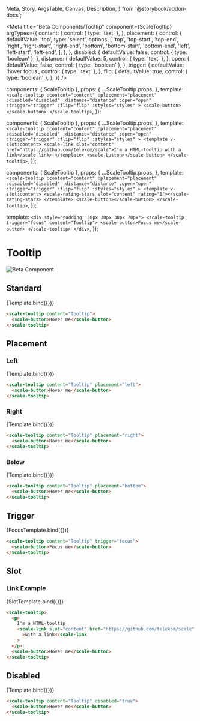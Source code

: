   Meta,
  Story,
  ArgsTable,
  Canvas,
  Description,
} from '@storybook/addon-docs';

<Meta
  title="Beta Components/Tooltip"
  component={ScaleTooltip}
  argTypes={{
    content: {
      control: { type: 'text' },
    },
    placement: {
      control: {
        defaultValue: 'top',
        type: 'select',
        options: [
          'top',
          'top-start',
          'top-end',
          'right',
          'right-start',
          'right-end',
          'bottom',
          'bottom-start',
          'bottom-end',
          'left',
          'left-start',
          'left-end',
        ],
      },
    },
    disabled: {
      defaultValue: false,
      control: { type: 'boolean' },
    },
    distance: {
      defaultValue: 5,
      control: { type: 'text' },
    },
    open: {
      defaultValue: false,
      control: { type: 'boolean' },
    },
    trigger: {
      defaultValue: 'hover focus',
      control: { type: 'text' },
    },
    flip: {
      defaultValue: true,
      control: { type: 'boolean' },
    },
  }}
/>

  components: { ScaleTooltip },
  props: {
    ...ScaleTooltip.props,
  },
  template: `
    <scale-tooltip
      :content="content"
      :placement="placement"
      :disabled="disabled"
      :distance="distance"
      :open="open"
      :trigger="trigger"
      :flip="flip"
      :styles="styles"
    >
    <scale-button></scale-button>
    </scale-tooltip>
  `,
});

  components: { ScaleTooltip },
  props: {
    ...ScaleTooltip.props,
  },
  template: `
    <scale-tooltip
      :content="content"
      :placement="placement"
      :disabled="disabled"
      :distance="distance"
      :open="open"
      :trigger="trigger"
      :flip="flip"
      :styles="styles"
    >
    <template v-slot:content>
      <scale-link slot="content" href="https://github.com/telekom/scale">I'm a HTML-tooltip with a link</scale-link>
    </template>
    <scale-button></scale-button>
    </scale-tooltip>
  `,
});

  components: { ScaleTooltip },
  props: {
    ...ScaleTooltip.props,
  },
  template: `
    <scale-tooltip
      :content="content"
      :placement="placement"
      :disabled="disabled"
      :distance="distance"
      :open="open"
      :trigger="trigger"
      :flip="flip"
      :styles="styles"
    >
    <template v-slot:content>
      <scale-rating-stars slot="content" rating="1"></scale-rating-stars>
    </template>
    <scale-button></scale-button>
    </scale-tooltip>
  `,
});

  template: `
    <div style="padding: 30px 30px 30px 70px">
    <scale-tooltip trigger="focus" content="Tooltip">
    <scale-button>Focus me</scale-button>
    </scale-tooltip>
    </div>
  `,
});

<div
  style={{
    display: 'inline-flex',
    alignItems: 'center',
    justifyContent: 'space-between',
    width: '100%',
  }}
>
  <h1>Tooltip</h1>
  <img src="assets/beta.png" alt="Beta Component" />
</div>

## Standard

<Canvas withSource="none">
  <Story
    name="Standard"
    args={{
      content: 'Tooltip',
    }}
  >
    {Template.bind({})}
  </Story>
</Canvas>

<ArgsTable story="Standard" />

```html
<scale-tooltip content="Tooltip">
  <scale-button>Hover me</scale-button>
</scale-tooltip>
```

## Placement

### Left

<Canvas withSource="none">
  <Story
    name="Placement-Left"
    args={{
      content: 'Tooltip',
      placement: 'left',
    }}
  >
    {Template.bind({})}
  </Story>
</Canvas>

```html
<scale-tooltip content="Tooltip" placement="left">
  <scale-button>Hover me</scale-button>
</scale-tooltip>
```

### Right

<Canvas withSource="none">
  <Story
    name="Placement-Right"
    args={{
      content: 'Tooltip',
      placement: 'right',
    }}
  >
    {Template.bind({})}
  </Story>
</Canvas>

```html
<scale-tooltip content="Tooltip" placement="right">
  <scale-button>Hover me</scale-button>
</scale-tooltip>
```

### Below

<Canvas withSource="none">
  <Story
    name="Placement-Below"
    args={{
      content: 'Tooltip',
      placement: 'bottom',
    }}
  >
    {Template.bind({})}
  </Story>
</Canvas>

```html
<scale-tooltip content="Tooltip" placement="bottom">
  <scale-button>Hover me</scale-button>
</scale-tooltip>
```

## Trigger

<Canvas withSource="none">
  <Story
    name="Trigger"
    args={{
      content: 'Tooltip',
      trigger: 'focus',
    }}
  >
    {FocusTemplate.bind({})}
  </Story>
</Canvas>

```html
<scale-tooltip content="Tooltip" trigger="focus">
  <scale-button>Focus me</scale-button>
</scale-tooltip>
```

## Slot

### Link Example

<Canvas withSource="none">
  <Story name="Slot" args={{}}>
    {SlotTemplate.bind({})}
  </Story>
</Canvas>

```html
<scale-tooltip>
  <p>
    I'm a HTML-tooltip
    <scale-link slot="content" href="https://github.com/telekom/scale"
      >with a link</scale-link
    >
  </p>
  <scale-button>Hover me</scale-button>
</scale-tooltip>
```

## Disabled

<Canvas withSource="none">
  <Story
    name="Disabled"
    args={{
      content: 'Tooltip',
      disabled: true,
    }}
  >
    {Template.bind({})}
  </Story>
</Canvas>

```html
<scale-tooltip content="Tooltip" disabled="true">
  <scale-button>Hover me</scale-button>
</scale-tooltip>
```
